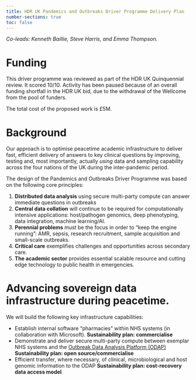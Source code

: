 ```yaml
---
title: HDR UK Pandemics and Outbreaks Driver Programme Delivery Plan
number-sections: true
toc: false
---
```


<!--

This is a revised summary plan, consistent with the content and objectives of the peer-reviewed Pandemics and Outbreaks Programme, which scored 10/10 in the HDR UK Quinquennial Review. Here we clarify the new leadership after Sharon Peacock's departure, and provide details of who will take responsibility for specific deliverables. 

-->

*Co-leads: Kenneth Baillie, Steve Harris, and Emma Thompson.*

# Funding

This driver programme was reviewed as part of the HDR UK Quinquennial review. It scored 10/10. Activity has been paused because of an overall funding shortfall in the HDR UK bid, due to the withdrawal of the Wellcome from the pool of funders. 

The total cost of the proposed work is £5M.

# Background
<!--
In any new outbreak, there are common steps in the progession of knowledge:

**Phase 1.** an unusual pattern of disease is noticed by a single clinician seeing multiple cases.  
**Phase 2.** detailed knowledge is shared by clinicians and public health teams discussing cases in detail (e.g. public health conference calls).  
**Phase 3.** analysis of structured data at population scale, identification of risk factors (e.g. [ISARIC CCP](isaric4c.net)).  
**Phase 4.** integrated deep biological characterisation, therapeutics (e.g. [GenOMICC](genomicc.org), ISARIC CCP, RECOVERY).  

UK biomedical research infrastructure is designed for perennial clinical problems, in which the frontier of knowledge is in phase 4. In outbreaks, there are unmet needs across all four phases. 
-->

Our approach is to optimise peacetime academic infrastructure to deliver fast, efficient delivery of answers to key clinical questions by improving, testing and, most importantly, actually *using* data and sampling capability across the four nations of the UK during the inter-pandemic period.

The design of the Pandemics and Outbreaks Driver Programme was based on the following core principles:

1. **Distributed data analysis** using secure multi-party compute can answer immediate questions in outbreaks  
2. **Central data collation** will continue to be required for computationally intensive applications: host/pathogen genomics, deep phenotyping, data integration, machine learning/AI.  
3. **Perennial problems** must be the focus in order to "keep the engine running": AMR, sepsis, research recruitment, sample acquisition and small-scale outbreaks.  
4. **Critical care** exemplifies challenges and opportunities across secondary care.  
5. **The academic sector** provides essential scalable resource and cutting edge technology to public health in emergencies.  

# Advancing sovereign data infrastructure during peacetime.

We will build the following key infrastructure capabilities:

-  Establish internal software "pharmacies" within NHS systems (in collaboration with Microsoft). **Sustainability plan: commercialise**
-  Demonstrate and deliver secure multi-party compute between exemplar NHS systems and the [Outbreak Data Analysis Platform (ODAP)](odap.ac.uk) **Sustainability plan: open source/commercialise**
-  Efficient transfer, where necessary, of clinical, microbiological and host genomic information to the ODAP **Sustainability plan: cost-recovery data access model**

<!--
\newpage

# Work packages

## Distributed data analysis [Harris]  {#sec-distributed}

### Automate clinical data collection [Harris]

#### Data obtained wihout individual consent

- Create *minimal informative shareable dataset* to facilitate unusual case surveillance ("red button") [Haniffa, Beane]
- Create a robust system to detect important phenotypes of critical illness and evaluate automated eligibility/inclusion criteria ("virtual research nurse") [Harris]

#### Data obtained with informed consent

- develop and evaluate high quality local data capture using natural language processing in clinical notes [Harris]
- test extended automated case report form (CRF), shared with central server, to support trials and consented observational studies. e.g. blood results, clinical characterisation [Harris, Baillie]

### Automate clinical metadata collection [Beane]

- Build and evaluate AI-based metadata parsing for bed occupancy, nursing rotas; test use case to forecast impact of outbreaks/other threats [Beane]

### Secure multi-party compute [Kerr]

- Create and deploy data non-sharing agreements to support secure multiparty compute.[Haniffa, Beane]
- Secure multiparty compute pilot UCLH-ODAP [Kerr]

## Centralised deep clinical data analysis and sample tracking [Baillie] {#sec-centralised}

### Data obtained with informed consent {#sec-unconsented-central}

- Establish legal basis for clinical characterisation of outbreaks during public health event Data obtained wihout individual consent [Semple]
- Obtain limited data without consent from participants to facilitate academic research in support of public health response [Semple, Morris]

### Data obtained with informed consent

- Obtain deep data from consented participants through electronic case report form data linkage with omics data in ODAP [Baillie, Oosthuyzen]
- Create automated data dashboards within ODAP [Harrison]
- Curate and document deep individual-level data for large-scale compute within ODAP [Baillie]
- Link microbiology and pathogen sequence data with clinical, prescribing, national audit and host genomic data [Baillie]

## Laboratory sample transfer network for research [Thompson] {#sec-lab}

- Optimise and test sampling infrastructure for microbiology samples in outbreaks [Thompson]
- Create tracking system for research samples from recruiting sites and microbiology labs to ISARIC4C receiving centres [Baillie]
- Evaluate respiratory pathogen landscape and anti-microbial resistance during winter peaks using metagenomic sequencing [Thompson]

```mermaid
%%| fig-width: 6
%%| label: fig-flow
%%| fig-cap: "Gantt chart."

gantt
title       Pandemics and Outbreaks Driver Programme
dateFormat  YYYY-MM-DD
axisFormat  %b %y

section Distributed
Test laboratory integration in UCLH[Harris]: lab1, 2024-03-01, 100d
Test natural language processing in clinical notes [Harris]: nlp, 2025-01-03, 300d
Evaluate virtual research nurse case identification [Harris]: vrn, after nlp, 300d
Deploy virtual research nurse in one institution [Harris]: vrn2, after vrn, 300d
Establish CCP eCRF in UCLH software pharmacy[Harris]: eCRF1, 2024-04-01, 100d
Initiate automated eCRF for GenOMICC study [Harris, Baillie]: ecrf2, after eCRF1, 40d
Establish CCP electronic case report form in other digitally-mature trusts[Harris]: after ecrf1, 300d
Create data non-sharing agreement template[Lawyer1]: legal1, 2023-09-01, 100d
Sign data non-sharing agreement (DNSA) template with UCLH[Lawyer1]: legal2, after legal1, 100d
Establish SMPC test process UCLH-ODAP[Kerr]: smpc1, after legal2, 100d
Establish SMPC test process multiple sites to ODAP[Kerr]: smpc2, after smpc1, 100d
Share open software/standards/DNSA for SMPC[Kerr]: after smpc2, 40d
Share open software/standards for eCRF[Harris]: after ecrf2, 40d

section Centralised
Obtain test data for bed occupancy & nursing rotas [Beane]: meta, 2024-08-01, 200d
Develop and test AI metadata parser use case [Beane]: meta2, after meta, 200d
Forecast impact of outbreaks/other threats [Beane]: meta3, after meta2, 400d
Obtain Schedule 3 CAG approval [Semple]: sch3, 2023-05-01, 200d
Create automated data dashboards within ODAP [Ewen Harrison]: sch3, 2024-01-01, 200d
Respond to outbreaks in partnership with public health [Semple, Baillie]: 2023-05-01, 2028-12-01
Obtain hospital laboratory data for consented participants in GenOMICC [Baillie]: labdata, 2023-10-01, 300d

section Laboratory network
Build CCP sample tracking system [Baillie]: tracker, 2023-10-01, 200d
Test outsourcing of sample pack distribution for ISARIC CCP[Baillie]: ccp1, after tracker, 40d
2-week "activation" - resp samples from UCLH[Semple, Thomson]: 2024-09-01, 14d
2-week "activation" - resp samples from multiple sites[Thomson]: 2025-06-01, 14d
Winter season samples[Thomson]: 2025-12-01, 100d
Winter season samples[Thomson]: 2026-12-01, 100d
Winter season samples[Thomson]: 2027-12-01, 100d

section Data access
Recruit PPIE coordinator : ppie-staff, 2023-08-21, 10d
Establish and run continuous PPIE   : after ppie-staff,  2028-12-01
Recruit Information Governance expert : ig-staff, 2023-08-21, 10d
Obtain sublicense from NHS England  : after ig-staff,  60d
Lift embargo on additional datasets in ODAP : 2023-04-01, 2026-12-01
Further ODAP data ingress on cost-recovery basis  : 2023-04-01, 2028-12-01
```

# Key data feeds from across HDR UK infrastructure

- electronic case report form from within NHS hospitals (@sec-distributed)
- lab results (national pathology) (@sec-centralised)
- medications data (@sec-lab)

# Geographical distribution

## Digitally-mature sites

The work in @sec-distributed will be focused on carefully-selected digitally-mature hospital sites. We aim to demonstrate what is possible with the best tools, in the expectation that they will be available widely within 10 years. 

- University College Hospital London
- NHS Lothian
- ODAP ([See the ODAP manual for full summary of the project](https://odap.ac.uk/manual/auto-generated/ODAP_manual.pdf))
- MRC Centre for Virology Research, Glasgow

## UK-wide

We will build systems to gather minimal information from electronic systems in all sites in the UK using pragmatic methodology (e.g. manual data entry using ISARIC Clinical Characterisation Protocol (CCP),  National Pathology Exchange blood results linkage to unconsented and consented studies - @sec-unconsented-central).

## Worldwide

We will design and test clinical surveillance in critical care, providing proof-of-concept for sharing of a minimal informative dataset without a multiparty legal agreement, and share software, know-how and legal templates with international partners.


-->




<!--
```markmap

# Data Infrastructure

## ODAP

### Digitally mature 
- eCRF

### Everywhere
- lab results
- unusual case button
- lab sample transfer

# Tools

## Federated analytics
## Secure multi-party compute
## Dashboards
## Common data standards (OMOP)
## AI data bucket parser

```
-->



<!--
## Automated feedback to NHS

1. Outputs from analyses:
    - Embedded link between host and microbiological samples
	- AMR risk
2. Sample acquisition from local laboratory
-->

<!--
## Automate clinical data collection

1. **Data obtained wihout individual consent** - for enhanced clinical surveillance. *Minimal informative dataset* to facilitate research into surveillance methods.
1. **Data obtained wihout individual consent** - for enhanced clinical characterisation at aggregate level using secure multi-party computation
3. **Data obtained wihout individual consent** - for clinical characterisation of outbreaks during public health event - requires activation from government like COPI notice
3. **Data obtained with informed consent** - enables data to be available for all trials and consented observational studies. e.g. blood results, clinical characterisation.
-->
<!--
# Data transfer vs federated analysis

## Data transfer (ODAP)

Limited data transfer to ODAP is necessary to:

1. Enable linkage with research data
2. Enable computationally-intesive analyses. e.g.: host/pathogen genomics, prognostic modelling, AI.

## Federated analytics/ secure multiparty compute
# Work packages

## Eligibility/inclusion criteria, phenotypes [Baillie]

## Laboratory sample transfer network for research [Thompson]

## Secure Multiparty Compute [Kerr]

## NHS data analytics for AMR [Harris]

## Template legal agreements [Haniffa]

## Forecast impact of outbreak [Beane]

## Unusual case button [Beane]

## AI data bucket parser

Take data in multiple formats and parse it into standard format. e.g. Nursing staff rotas; laboratory data
-->


<!--
- Deep clinical phenotyping for SHARE, UK Biobank, GenOMICC
	+ microbiology daily results
	+ biochemistry daily results
	+ haematology daily results
	+ clinical monitoring data
	+ CIS clinical notes



# Funds

- postdoc for secure multiparty compute [Kerr]
- laywer [Rashan Haniffa]

Applicants

Kenneth Baillie
Steve Harris
Emma Thompson

Abi Beane
Rashan Haniffa
Naz Lone
Konrad Rawlik
Calum Semple
Ewan Harrison
Andy Law
Wilna Oosthuyzen

Peter Horby
Matt Holden
Susan Hopkins
Katie Jeffrey
David Harrison
Ewen Harrison
Kathy Rowan
Fliss Benee
Andrew Dowsey
David Bonsall
Judy Breuer
Annemarie Docherty
-->